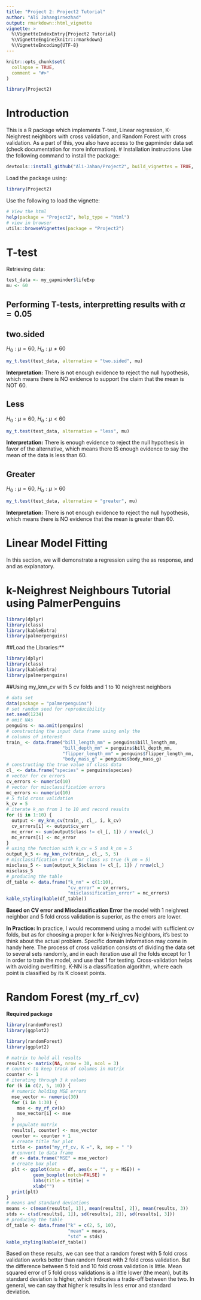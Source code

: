```yaml
---
title: "Project 2: Project2 Tutorial"
author: "Ali Jahangirnezhad"
output: rmarkdown::html_vignette
vignette: >
  %\VignetteIndexEntry{Project2 Tutorial}
  %\VignetteEngine{knitr::rmarkdown}
  %\VignetteEncoding{UTF-8}
---
```


```r
knitr::opts_chunk$set(
  collapse = TRUE,
  comment = "#>"
)
```

```r
library(Project2)
```
# Introduction
This is a R package which implements T-test, Linear regression, K-Neighrest neighbors with cross validation, and Random Forest with cross validation. As a part of this, you also have access to the gapminder data set (check documentation for more information).
# Installation instructions
Use the following command to install the package:

```r
devtools::install_github("Ali-Jahan/Project2", build_vignettes = TRUE, build_opts = c())
```
Load the package using:
```r
library(Project2)
```
Use the following to load the vignette:
```r
# View the html
help(package = "Project2", help_type = "html")
# view in browser
utils::browseVignettes(package = "Project2")
```

# T-test
Retrieving data:
```r
test_data <- my_gapminder$lifeExp
mu <- 60
```
## Performing T-tests, interpretting results with $\alpha = 0.05$
## two.sided
$H_0 : \mu = 60,$
$H_a : \mu \neq 60$
```r
my_t.test(test_data, alternative = "two.sided", mu)
```
**Interpretation:** There is not enough evidence to reject the null hypothesis, which means there is NO evidence to support the claim that the mean is NOT 60.

## Less
$H_0 : \mu = 60,$
$H_a : \mu < 60$
```r
my_t.test(test_data, alternative = "less", mu)
```
**Interpretation:** There is enough evidence to reject the null hypothesis in favor of the alternative, which means there IS enough evidence to say the mean of the data is less than 60.

## Greater
$H_0 : \mu = 60,$
$H_a : \mu > 60$
```r
my_t.test(test_data, alternative = "greater", mu)
```
**Interpretation:** There is not enough evidence to reject the null hypothesis, which means there is NO evidence that the mean is greater than 60. 

# Linear Model Fitting

In this section, we will demonstrate a regression using the \code{lifeExp} as response, and \code{gdpPercap} and \code{continent} as explanatory.  


# k-Neighrest Neighbours Tutorial using PalmerPenguins
```r
library(dplyr)
library(class)
library(kableExtra)
library(palmerpenguins)
```
##Load the Libraries:**
```r
library(dplyr)
library(class)
library(kableExtra)
library(palmerpenguins)
```
##Using my_knn_cv with 5 cv folds and 1 to 10 neighrest neighbors
```r
# data set 
data(package = "palmerpenguins")
# set random seed for reproducibility 
set.seed(1234)
# omit NAs
penguins <- na.omit(penguins)
# constructing the input data frame using only the 
# columns of interest
train_ <- data.frame("bill_length_mm" = penguins$bill_length_mm, 
                     "bill_depth_mm" = penguins$bill_depth_mm, 
                     "flipper_length_mm" = penguins$flipper_length_mm,
                     "body_mass_g" = penguins$body_mass_g)
# constructing the true value of class data
cl_ <- data.frame("species" = penguins$species)
# vector for cv errors
cv_errors <- numeric(10)
# vector for misclassification errors
mc_errors <- numeric(10)
# 5 fold cross validation
k_cv = 5
# iterate k_nn from 1 to 10 and record results
for (i in 1:10) {
  output <- my_knn_cv(train_, cl_, i, k_cv)
  cv_errors[i] <- output$cv_err
  mc_error <- sum(output$class != cl_[, 1]) / nrow(cl_)
  mc_errors[i] <- mc_error
}
# using the function with k_cv = 5 and k_nn = 5
output_k_5 <- my_knn_cv(train_, cl_, 5, 5)
# misclassification error for class vs true (k_nn = 5)
misclass_5 <- sum(output_k_5$class != cl_[, 1]) / nrow(cl_)
misclass_5
# producing the table
df_table <- data.frame("k_nn" = c(1:10),
                       "cv_error" = cv_errors,
                       "misclassification_error" = mc_errors)
kable_styling(kable(df_table))
```
**Based on CV error and Misclassification Error** the model with 1 neighrest neighbor and 5 fold cross validation is superior, as the errors are lower. 

**In Practice:** In practice, I would recommend using a model with sufficient cv folds, but as for choosing a proper k for k-Neighres Neighbors, it's best to think about the actual problem. Specific domain information may come in handy here. The process of cross validation consists of dividing the data set to several sets randomly, and in each iteration use all the folds except for 1 in order to train the model, and use that 1 for testing. Cross-validation helps with avoiding overfitting. K-NN is a classification algorithm, where each point is classified by its K closest points. 


# Random Forest (my_rf_cv)
**Required package**
```r
library(randomForest)
library(ggplot2)
```
```r
library(randomForest)
library(ggplot2)
```
```r
# matrix to hold all results
results <- matrix(NA, nrow = 30, ncol = 3)
# counter to keep track of columns in matrix
counter <- 1
# iterating through 3 k values
for (k in c(2, 5, 10)) {
  # numeric holding MSE errors
  mse_vector <- numeric(30)
  for (i in 1:30) {
    mse <- my_rf_cv(k)
    mse_vector[i] <- mse
  }
  # populate matrix
  results[, counter] <- mse_vector
  counter <- counter + 1
  # create title for plot
  title <- paste("my_rf_cv, K =", k, sep = " ")
  # convert to data frame
  df <- data.frame("MSE" = mse_vector)
  # create box plot
  plt <- ggplot(data = df, aes(x = "", y = MSE)) + 
          geom_boxplot(notch=FALSE) + 
          labs(title = title) + 
          xlab("")
  print(plt)
}
# means and standard deviations 
means <- c(mean(results[, 1]), mean(results[, 2]), mean(results, 3))
stds <- c(sd(results[, 1]), sd(results[, 2]), sd(results[, 3]))
# producing the table
df_table <- data.frame("k" = c(2, 5, 10),
                       "mean" = means,
                       "std" = stds)
kable_styling(kable(df_table))

```

Based on these results, we can see that a random forest with 5 fold cross validation works better than random forest with 2 fold cross validation. But the difference between 5 fold and 10 fold cross validation is little. Mean squared error of 5 fold cross validations is a little lower (the mean), but its standard deviation is higher, which indicates a trade-off between the two. In general, we can say that higher k results in less error and standard deviation. 
